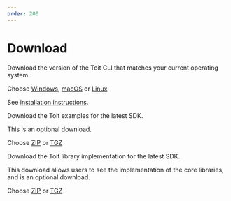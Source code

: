 ```yaml
---
order: 200
---
```


# Download

<Boxes>
<Box title="Toit CLI">

Download the version of the Toit CLI that matches your current operating system.

Choose [Windows](https://archive.toit.io/cli/latest/windows/installer), [macOS](https://archive.toit.io/cli/latest/darwin) or [Linux](https://archive.toit.io/cli/latest/linux)

See [installation instructions](../installation).

</Box>

<Box title="Toit examples">

Download the Toit examples for the latest SDK.

This is an optional download.

Choose [ZIP](https://archive.toit.io/sdk/latest/examples/windows) or [TGZ](https://archive.toit.io/sdk/latest/examples/linux)

</Box>

<Box title="Toit SDK library">

Download the Toit library implementation for the latest SDK.

This download allows users to see the implementation of the core libraries, and is an optional download.

Choose [ZIP](https://archive.toit.io/sdk/latest/lib/windows) or [TGZ](https://archive.toit.io/sdk/latest/lib/linux)

</Box>
</Boxes>
